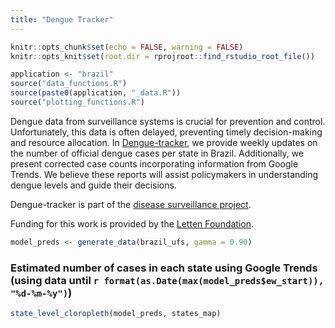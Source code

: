 ```yaml
---
title: "Dengue Tracker"
---
```


```r
knitr::opts_chunk$set(echo = FALSE, warning = FALSE)
knitr::opts_knit$set(root.dir = rprojroot::find_rstudio_root_file())
```
 
```r
application <- "brazil"
source("data_functions.R")
source(paste0(application, "_data.R"))
source("plotting_functions.R")

```

Dengue data from surveillance systems is crucial for prevention and control. Unfortunately, this data is often delayed, preventing timely decision-making and resource allocation. In [Dengue-tracker](https://diseasesurveillance.github.io/dengue-tracker/index.html), we provide weekly updates on the number of official dengue cases per state in Brazil. Additionally, we present corrected case counts incorporating information from Google Trends. We believe these reports will assist policymakers in understanding dengue levels and guide their decisions.

Dengue-tracker is part of the [disease surveillance project](https://diseasesurveillance.github.io/){target="_blank"}.

Funding for this work is provided by the [Letten Foundation](https://letten.foundation/){target="_blank"}.


```r
model_preds <- generate_data(brazil_ufs, gamma = 0.90)
```

<style>
.html-widget {
    margin: auto;
}
</style>


### Estimated number of cases in each state using Google Trends (using data until `r format(as.Date(max(model_preds$ew_start)), "%d-%m-%y")`)


```r

state_level_cloropleth(model_preds, states_map)
```